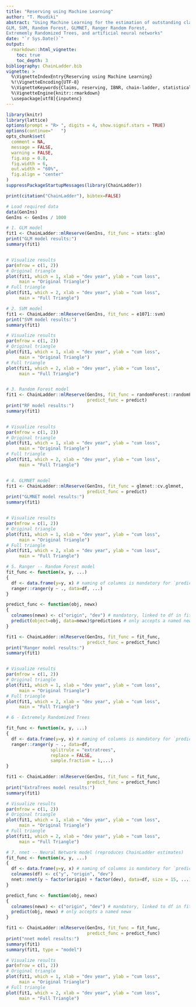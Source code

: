 ```yaml
---
title: "Reserving using Machine Learning"
author: "T. Moudiki"
abstract: "Using Machine Learning for the estimation of outstanding claims reserves in general insurance. With 
GLM, SVM, Random Forest, GLMNET, Ranger Random Forest,  
Extrememly Randomized Trees, and artificial neural networks"
date: "`r Sys.Date()`"
output:
  rmarkdown::html_vignette:
    toc: true
    toc_depth: 3
bibliography: ChainLadder.bib
vignette: >
  %\VignetteIndexEntry{Reserving using Machine Learning}
  %!\VignetteEncoding{UTF-8}
  %\VignetteKeywords{Claims, reserving, IBNR, chain-ladder, statistical software}
  %\VignetteEngine{knitr::rmarkdown}
  \usepackage[utf8]{inputenc}
---
```


```r
library(knitr)
library(lattice)
options(prompt = "R> ", digits = 4, show.signif.stars = TRUE)
options(continue="   ")
opts_chunk$set(
  comment = NA,
  message = FALSE,
  warning = FALSE,
  fig.asp = 0.8,
  fig.width = 6,
  out.width = "60%",
  fig.align = "center"
)
suppressPackageStartupMessages(library(ChainLadder))
```

```r
print(citation("ChainLadder"), bibtex=FALSE)
```


```r
# Load required data
data(GenIns)
GenIns <- GenIns / 1000

# 1. GLM model 
fit1 <- ChainLadder::mlReserve(GenIns, fit_func = stats::glm)
print("GLM model results:")
summary(fit1)


# Visualize results
par(mfrow = c(1, 2))
# Original triangle
plot(fit1, which = 1, xlab = "dev year", ylab = "cum loss", 
     main = "Original Triangle")
# Full triangle
plot(fit1, which = 2, xlab = "dev year", ylab = "cum loss",
     main = "Full Triangle")

# 2. SVM model 
fit1 <- ChainLadder::mlReserve(GenIns, fit_func = e1071::svm)
print("SVM model results:")
summary(fit1)

# Visualize results
par(mfrow = c(1, 2))
# Original triangle
plot(fit1, which = 1, xlab = "dev year", ylab = "cum loss", 
     main = "Original Triangle")
# Full triangle
plot(fit1, which = 2, xlab = "dev year", ylab = "cum loss",
     main = "Full Triangle")


# 3. Random Forest model 
fit1 <- ChainLadder::mlReserve(GenIns, fit_func = randomForest::randomForest, 
                               predict_func = predict)
print("RF model results:")
summary(fit1)


# Visualize results
par(mfrow = c(1, 2))
# Original triangle
plot(fit1, which = 1, xlab = "dev year", ylab = "cum loss", 
     main = "Original Triangle")
# Full triangle
plot(fit1, which = 2, xlab = "dev year", ylab = "cum loss",
     main = "Full Triangle")


# 4. GLMNET model 
fit1 <- ChainLadder::mlReserve(GenIns, fit_func = glmnet::cv.glmnet, 
                               predict_func = predict)
print("GLMNET model results:")
summary(fit1)


# Visualize results
par(mfrow = c(1, 2))
# Original triangle
plot(fit1, which = 1, xlab = "dev year", ylab = "cum loss", 
     main = "Original Triangle")
# Full triangle
plot(fit1, which = 2, xlab = "dev year", ylab = "cum loss",
     main = "Full Triangle")

# 5. Ranger -- Random Forest model 
fit_func <- function(x, y, ...)
{
  df <- data.frame(y=y, x) # naming of columns is mandatory for `predict`
  ranger::ranger(y ~ ., data=df, ...)
}

predict_func <- function(obj, newx)
{
  colnames(newx) <- c("origin", "dev") # mandatory, linked to df in fit_func
  predict(object=obj, data=newx)$predictions # only accepts a named newx
}

fit1 <- ChainLadder::mlReserve(GenIns, fit_func = fit_func, 
                               predict_func = predict_func)
print("Ranger model results:")
summary(fit1)


# Visualize results
par(mfrow = c(1, 2))
# Original triangle
plot(fit1, which = 1, xlab = "dev year", ylab = "cum loss", 
     main = "Original Triangle")
# Full triangle
plot(fit1, which = 2, xlab = "dev year", ylab = "cum loss",
     main = "Full Triangle")

# 6 - Extremely Randomized Trees 

fit_func <- function(x, y, ...)
{
  df <- data.frame(y=y, x) # naming of columns is mandatory for `predict`
  ranger::ranger(y ~ ., data=df, 
                 splitrule = "extratrees",
                 replace = FALSE,
                 sample.fraction = 1,...)
}

fit1 <- ChainLadder::mlReserve(GenIns, fit_func = fit_func, 
                               predict_func = predict_func)
print("ExtraTrees model results:")
summary(fit1)

# Visualize results
par(mfrow = c(1, 2))
# Original triangle
plot(fit1, which = 1, xlab = "dev year", ylab = "cum loss", 
     main = "Original Triangle")
# Full triangle
plot(fit1, which = 2, xlab = "dev year", ylab = "cum loss",
     main = "Full Triangle")

# 7. nnet -- Neural Network model (reproduces ChainLadder estimates)
fit_func <- function(x, y, ...)
{
  df <- data.frame(y=y, x) # naming of columns is mandatory for `predict`
  colnames(df) <- c("y", "origin", "dev")
  nnet::nnet(y ~ factor(origin) + factor(dev), data=df, size = 15, ...)
}

predict_func <- function(obj, newx)
{
  colnames(newx) <- c("origin", "dev") # mandatory, linked to df in fit_func
  predict(obj, newx) # only accepts a named newx
}

fit1 <- ChainLadder::mlReserve(GenIns, fit_func = fit_func, 
                               predict_func = predict_func)
print("nnet model results:")
summary(fit1)
summary(fit1, type = "model")

# Visualize results
par(mfrow = c(1, 2))
# Original triangle
plot(fit1, which = 1, xlab = "dev year", ylab = "cum loss", 
     main = "Original Triangle")
# Full triangle
plot(fit1, which = 2, xlab = "dev year", ylab = "cum loss",
     main = "Full Triangle")
```

